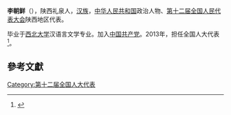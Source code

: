 '''李朝鲜'''（{{bd|1954年||}}），陕西礼泉人，[[汉族|汉族]]，[[中华人民共和国|中华人民共和国]]政治人物、[[第十二届全国人民代表大会|第十二届全国人民代表大会]]陕西地区代表。

毕业于[[西北大学|西北大学]]汉语言文学专业。加入[[中国共产党|中国共产党]]。2013年，担任全国人大代表<ref>{{cite news|title=全国人大代表信息-李朝鲜|url= http://210.82.31.1:8084/delegate/viewDelegate.action?dbid=122456|accessdate=2013-04-05|newspaper=全国人大网|archive-url=https://web.archive.org/web/20160306172351/http://www.npc.gov.cn/delegate/viewDelegate.action?dbid=122456|archive-date=2016-03-06|dead-url=yes}}</ref>。

==參考文獻==
{{reflist}}
{{中国政治人物小作品}}

[[Category:第十二届全国人大代表|Category:第十二届全国人大代表]]
